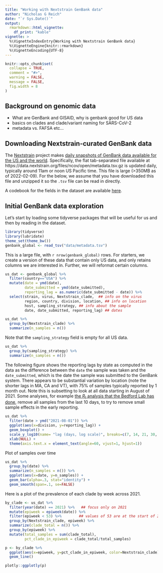 ```yaml
---
title: "Working with Nextstrain GenBank data"
author: "Nicholas G Reich"
date: "`r Sys.Date()`"
output: 
  rmarkdown::html_vignette:
    df_print: "kable"
vignette: >
  %\VignetteIndexEntry{Working with Nextstrain GenBank data}
  %\VignetteEngine{knitr::rmarkdown}
  %\VignetteEncoding{UTF-8}
---
```


```r
knitr::opts_chunk$set(
  collapse = TRUE,
  comment = "#>",
  warning = FALSE,
  message = FALSE,
  fig.width = 8
)
```

## Background on genomic data

- What are GenBank and GISAID, why is genbank good for US data
- basics on clades and clade/variant naming for SARS-CoV-2
- metadata vs. FAFSA etc...

## Downloading Nextstrain-curated GenBank data

The [Nextstrain](https://nextstrain.org/) project makes [daily snapshots of GenBank data available for the US and the world](https://docs.nextstrain.org/projects/ncov/en/latest/reference/remote_inputs.html#summary-of-available-genbank-open-files). Specifically, the flat tab-separated file available at https://data.nextstrain.org/files/ncov/open/metadata.tsv.gz is updated daily, typically around 11am or noon US Pacific time. This file is large (>350MB as of 2022-02-09). For the below, we assume that you have downloaded this file and unzipped it so the `.tsv` file can be read in directly.

A codebook for the fields in the dataset are available [here](https://docs.nextstrain.org/projects/ncov/en/latest/reference/metadata-fields.html).

## Initial GenBank data exploration

Let's start by loading some tidyverse packages that will be useful for us and then by reading in the dataset.
```r
library(tidyverse)
library(lubridate)
theme_set(theme_bw())
genbank_global <- read_tsv("data/metadata.tsv")
```

This is a large file, with `r nrow(genbank_global)` rows. For starters, we create a version of these data that contain only US data, and only retains columns we are interested in. Further, we will reformat certain columns.

```r
us_dat <- genbank_global %>% 
  filter(country=="USA") %>%
  mutate(date = ymd(date), 
         date_submitted = ymd(date_submitted),
         reporting_lag = as.numeric(date_submitted - date)) %>%
  select(strain, virus, Nextstrain_clade,  ## info on the virus
         region, country, division, location, ## info on location
         host, sampling_strategy, ## info about the sample
         date, date_submitted, reporting_lag) ## dates
```

```r
us_dat %>%
  group_by(Nextstrain_clade) %>%
  summarize(n_samples = n()) 
```


Note that the `sampling_strategy` field is empty for all US data.
```r
us_dat %>%
  group_by(sampling_strategy) %>%
  summarize(n_samples = n()) 
```


The following figure shows the reporting lags by state as computed in the data as the difference between the `date` the sample was taken and the `date_submitted`, which is the date the sample was submitted to the GenBank system. There appears to be substantial variation by location (note the shorter lags in MA, CA and VT), with 75% of samples typically reported by 1 month out. Note this is subsetting to look at all data starting in August of 2021. Some analyses, for example [the $R_t$ analysis that the Bedford Lab has done](https://github.com/blab/rt-from-frequency-dynamics), remove all samples from the last 10 days, to try to remove small sample effects in the early reporting.
```r
us_dat %>%
  filter(date > ymd("2021-08-01")) %>%
  ggplot(aes(x=division, y=reporting_lag)) + 
  geom_boxplot() +
  scale_y_log10(name= "lag (days, log scale)", breaks=c(7, 14, 21, 30, 90, 360, 720)) +
  xlab(NULL) +
  theme(axis.text.x = element_text(angle=60, vjust=1, hjust=1))
```

Plot of samples over time
```r
us_dat %>%
  group_by(date) %>%
  summarize(n_samples = n()) %>% 
  ggplot(aes(x=date, y=n_samples)) +
  geom_bar(alpha=.3, stat="identity") +
  geom_smooth(span=.1, se=FALSE)
```



Here is a plot of the prevalence of each clade by week across 2021.
```r
by_clade <- us_dat %>%
  filter(year(date) == 2021) %>%   ## focus only on 2021 
  mutate(epiweek = epiweek(date)) %>%
  filter(epiweek < 53) %>%        ## values of 53 are at the start of 2021 
  group_by(Nextstrain_clade, epiweek) %>%
  summarize(clade_total = n()) %>%
  group_by(epiweek) %>%
  mutate(total_samples = sum(clade_total),
         pct_clade_in_epiweek = clade_total/total_samples)  

p <- by_clade %>%
  ggplot(aes(x=epiweek, y=pct_clade_in_epiweek, color=Nextstrain_clade)) +
  geom_line()

plotly::ggplotly(p)
```

